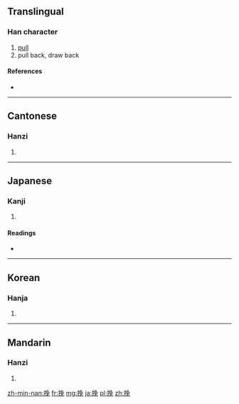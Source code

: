 {{also|輓}}
==Translingual==

===Han character===
{{Han char|rn=64|rad=手|as=07|sn=10|four=5701<sub>6</sub>|canj=手弓日山 (QNAU)}}

# [[pull]]
# pull back, draw back

====References====
* {{Han ref|kx=0432.090|dkj=12111|dj=0781.170|hdz=31886.050|uh=633D|ud=25405|bh=AEBE|bd=44734}}

----

==Cantonese==

===Hanzi===
{{yue-hanzi|jyut=|y=wan5|tra=輓}}

# {{defn|lang=yue|sort=手07}}

----

==Japanese==

===Kanji===
{{ja-kanji|grade=|rs=手07}}

# {{defn|lang=ja|sort=手07}}

====Readings====
* {{ja-readings|on=[[ばん]] (ban)|kun=[[ひく]] (hiku)}}

----

==Korean==

===Hanja===
{{ko-hanja|hangeul=만|eumhun=|rv=man|mr=man|y=man}}

# {{defn|lang=ko|sort=手07}}

----

==Mandarin==

===Hanzi===
{{cmn-hanzi|tra=輓|pin=[[jiā]] ([[jia1]]), [[wǎn]] ([[wan3]]), [[xiá]] ([[xia2]])|wg=chia<sup>1</sup>, wan<sup>3</sup>, hsia<sup>2</sup>}}

# {{defn|lang=cmn|sort=手07}}

[[zh-min-nan:挽]]
[[fr:挽]]
[[mg:挽]]
[[ja:挽]]
[[pl:挽]]
[[zh:挽]]